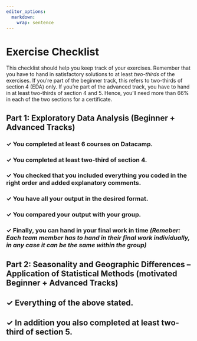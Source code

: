 ```yaml
---
editor_options: 
  markdown: 
    wrap: sentence
---
```


\newpage

# Exercise Checklist

This checklist should help you keep track of your exercises. Remember that you have to hand in satisfactory solutions to at least *two-thirds* of the exercises. If you're part of the beginner track, this refers to two-thirds of section 4 (EDA) only. If you're part of the advanced track, you have to hand in at least two-thirds of  section 4 and 5. Hence, you'll need more than 66% in each of the two sections for a certificate.

## **Part 1: Exploratory Data Analysis (Beginner + Advanced Tracks)**

### &check;  You completed at least 6 courses on Datacamp. {.unlisted .unnumbered}
### &check;  You completed at least two-third of section 4. {.unlisted .unnumbered}
### &check;  You checked that you included everything you coded in the right order and added explanatory comments. {.unlisted .unnumbered}
### &check;  You have all your output in the desired format. {.unlisted .unnumbered}
### &check;  You compared your output with your group. {.unlisted .unnumbered}
### &check;  Finally, you can hand in your final work in time *(Remeber: Each team member has to hand in their final work individually, in any case it can be the same  within the group)* {.unlisted .unnumbered}

## **Part 2: Seasonality and Geographic Differences – Application of Statistical Methods (motivated Beginner + Advanced Tracks)**

## &check;  Everything of the above stated. {.unlisted .unnumbered}
## &check;  **In addition** you also completed at least two-third of section 5. {.unlisted .unnumbered}
